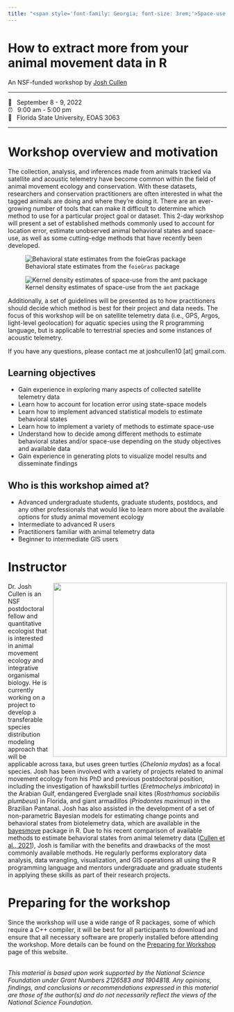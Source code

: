 ```yaml
---
title: "<span style='font-family: Georgia; font-size: 3rem;'>Space-use and behavioral state estimation from animal telemetry data</span>"
---
```


# How to extract more from your animal movement data in R

An NSF-funded workshop by [Josh Cullen](https://joshcullen.github.io)

------------------------------------------------------------------------

<span class='code'>📆 &ensp;September 8 - 9, 2022</span>\
<span class='code'>⏰ &ensp;9:00 am - 5:00 pm</span>\
<span class='code'>🏫 &ensp;Florida State University, EOAS 3063</span>\

------------------------------------------------------------------------

# Workshop overview and motivation

The collection, analysis, and inferences made from animals tracked via satellite and acoustic telemetry have become common within the field of animal movement ecology and conservation. With these datasets, researchers and conservation practitioners are often interested in what the tagged animals are doing and where they’re doing it. There are an ever-growing number of tools that can make it difficult to determine which method to use for a particular project goal or dataset. This 2-day workshop will present a set of established methods commonly used to account for location error, estimate unobserved animal behavioral states and space-use, as well as some cutting-edge methods that have recently been developed.

::: {layout-ncol=2}
![Behavioral state estimates from the `foieGras` package](images/Promo_behavior_plot.png)

![Kernel density estimates of space-use from the `amt` package](images/Promo_KDE_plot.png)
:::


Additionally, a set of guidelines will be presented as to how practitioners should decide which method is best for their project and data needs. The focus of this workshop will be on satellite telemetry data (i.e., GPS, Argos, light-level geolocation) for aquatic species using the R programming language, but is applicable to terrestrial species and some instances of acoustic telemetry.

If you have any questions, please contact me at joshcullen10 [at] gmail.com.

## Learning objectives

- Gain experience in exploring many aspects of collected satellite telemetry data 
- Learn how to account for location error using state-space models
- Learn how to implement advanced statistical models to estimate behavioral states
- Learn how to implement a variety of methods to estimate space-use
- Understand how to decide among different methods to estimate behavioral states and/or space-use depending on the study objectives and available data
- Gain experience in generating plots to visualize model results and disseminate findings

## Who is this workshop aimed at?

- Advanced undergraduate students, graduate students, postdocs, and any other professionals that would like to learn more about the available options for study animal movement ecology
- Intermediate to advanced R users
- Practitioners familiar with animal telemetry data
- Beginner to intermediate GIS users


# Instructor

![](images/Cullen_lab_photo.jpeg){style="float:right;padding: 0 0 0 10px;" fig-alt="Headshot of Dr. Josh Cullen" width="400"}

Dr. Josh Cullen is an NSF postdoctoral fellow and quantitative ecologist that is interested in animal movement ecology and integrative organismal biology. He is currently working on a project to develop a transferable species distribution modeling approach that will be applicable across taxa, but uses green turtles (*Chelonia mydas*) as a focal species. Josh has been involved with a variety of projects related to animal movement ecology from his PhD and previous postdoctoral position, including the investigation of hawksbill turtles (*Eretmochelys imbricata*) in the Arabian Gulf, endangered Everglade snail kites (*Rostrhamus sociabilis plumbeus*) in Florida, and giant armadillos (*Priodontes maximus*) in the Brazilian Pantanal. Josh has also assisted in the development of a set of non-parametric Bayesian models for estimating change points and behavioral states from biotelemetry data, which are available in the [bayesmove](https://joshcullen.github.io/bayesmove) package in R. Due to his recent comparison of available methods to estimate behavioral states from animal telemetry data ([Cullen et al., 2021](https://besjournals.onlinelibrary.wiley.com/doi/full/10.1111/2041-210X.13745)), Josh is familiar with the benefits and drawbacks of the most commonly available methods. He regularly performs exploratory data analysis, data wrangling, visualization, and GIS operations all using the R programming language and mentors undergraduate and graduate students in applying these skills as part of their research projects.


# Preparing for the workshop

Since the workshop will use a wide range of R packages, some of which require a C++ compiler, it will be best for all participants to download and ensure that all necessary software are properly installed before attending the workshop. More details can be found on the [Preparing for Workshop](workshop-prep.qmd) page of this website.
<br>
<br>

*This material is based upon work supported by the National Science Foundation under Grant Numbers 2126583 and 1904818. Any opinions, findings, and conclusions or recommendations expressed in this material are those of the author(s) and do not necessarily reflect the views of the National Science Foundation.*
